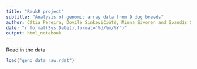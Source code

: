```yaml
---
title: "RaukR project"
subtitle: "Analysis of genomic array data from 9 dog breeds"
author: Cátia Pereira, Dovilė Sinkevičiūtė, Minna Sivonen and Svandís Sæmundsdóttir
date: "r format(Sys.Date(),format='%d/%m/%Y')"
output: html_notebook
---
```


Read in the data
```r
load("geno_data_raw.rdat")
```

